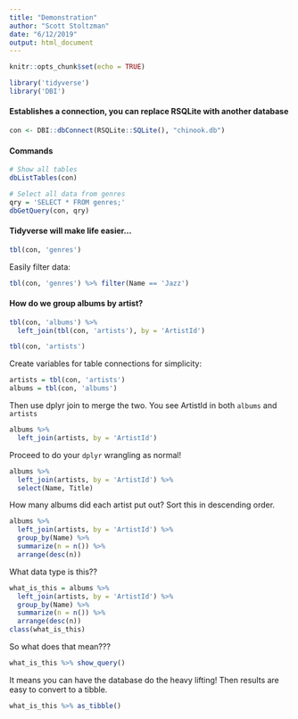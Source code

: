 ```yaml
---
title: "Demonstration"
author: "Scott Stoltzman"
date: "6/12/2019"
output: html_document
---
```


```r
knitr::opts_chunk$set(echo = TRUE)

library('tidyverse')
library('DBI')
```

#### Establishes a connection, you can replace RSQLite with another database
```r
con <- DBI::dbConnect(RSQLite::SQLite(), "chinook.db")
```


#### Commands
```r
# Show all tables
dbListTables(con)
```


```r
# Select all data from genres
qry = 'SELECT * FROM genres;'
dbGetQuery(con, qry)
```


#### Tidyverse will make life easier...
```r
tbl(con, 'genres')
```



Easily filter data:
```r
tbl(con, 'genres') %>% filter(Name == 'Jazz')
```



#### How do we group albums by artist?
```r
tbl(con, 'albums') %>%
  left_join(tbl(con, 'artists'), by = 'ArtistId')
```

```r
tbl(con, 'artists')
```


Create variables for table connections for simplicity:
```r
artists = tbl(con, 'artists')
albums = tbl(con, 'albums')
```

Then use dplyr join to merge the two. You see ArtistId in both `albums` and `artists`
```r
albums %>% 
  left_join(artists, by = 'ArtistId')
```

Proceed to do your `dplyr` wrangling as normal!
```r
albums %>% 
  left_join(artists, by = 'ArtistId') %>%
  select(Name, Title)
```



How many albums did each artist put out? Sort this in descending order.
```r
albums %>% 
  left_join(artists, by = 'ArtistId') %>%
  group_by(Name) %>%
  summarize(n = n()) %>%
  arrange(desc(n))
```

What data type is this??
```r
what_is_this = albums %>% 
  left_join(artists, by = 'ArtistId') %>%
  group_by(Name) %>%
  summarize(n = n()) %>%
  arrange(desc(n))
class(what_is_this)
```

So what does that mean???
```r
what_is_this %>% show_query()
```


It means you can have the database do the heavy lifting! Then results are easy to convert to a tibble.
```r
what_is_this %>% as_tibble()
```

